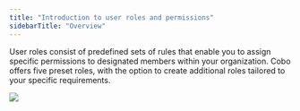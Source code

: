 ```yaml
---
title: "Introduction to user roles and permissions"
sidebarTitle: "Overview"
---
```


User roles consist of predefined sets of rules that enable you to assign specific permissions to designated members within your organization. Cobo offers five preset roles, with the option to create additional roles tailored to your specific requirements.


<img src="/en/images/organization/org2.svg" className="diagram"/>
